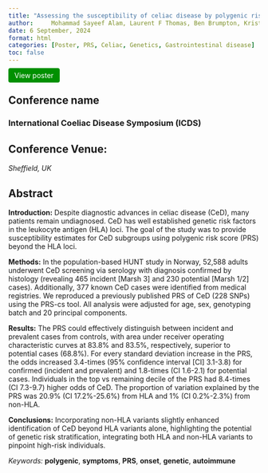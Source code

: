 ```yaml
---
title: "Assessing the susceptibility of celiac disease by polygenic risk scores: analysis of a population-based cohort, the HUNT study."
author: 	Mohammad Sayeef Alam, Laurent F Thomas, Ben Brumpton, Kristian Hveem, Knut E A Lundin, Sebo Withoff, Iris H Jonkers, Ludvig M Sollid, Rebecka Hjort, Eivind Ness Jensen
date: 6 September, 2024
format: html
categories: [Poster, PRS, Celiac, Genetics, Gastrointestinal disease]
toc: false
---
```


<a href="files/ICDS2024_Poster.pdf" target="_blank" style="background-color: #009000; color: white; padding: 6px 12px; text-decoration: none; border-radius: 4px;"> View poster </a>

## Conference name

### International Coeliac Disease Symposium (ICDS)

## Conference Venue:

*Sheffield, UK*

## Abstract

**Introduction:**  Despite diagnostic advances in celiac disease (CeD), many patients remain undiagnosed. CeD has well established genetic risk factors in the leukocyte antigen (HLA) loci. The goal of the study was to provide susceptibility estimates for CeD subgroups using polygenic risk score (PRS) beyond the HLA loci.

**Methods:** In the population-based HUNT study in Norway, 52,588 adults underwent CeD screening via serology with diagnosis confirmed by histology (revealing 465 incident [Marsh 3] and 230 potential [Marsh 1/2] cases). Additionally, 377 known CeD cases were identified from medical registries. We reproduced a previously published PRS of CeD (228 SNPs) using the PRS-cs tool. All analysis were adjusted for age, sex, genotyping batch and 20 principal components.

**Results:** The PRS could effectively distinguish between incident and prevalent cases from controls, with area under receiver operating characteristic curves at 83.8% and 83.5%, respectively, superior to potential cases (68.8%). For every standard deviation increase in the PRS, the odds increased 3.4-times (95% confidence interval [CI] 3.1-3.8) for confirmed (incident and prevalent) and 1.8-times (CI 1.6-2.1) for potential cases. Individuals in the top vs remaining decile of the PRS had 8.4-times (CI 7.3-9.7) higher odds of CeD. The proportion of variation explained by the PRS was 20.9% (CI 17.2%-25.6%) from HLA and 1% (CI 0.2%-2.3%) from non-HLA. 

**Conclusions:**  Incorporating non-HLA variants slightly enhanced identification of CeD beyond HLA variants alone, highlighting the potential of genetic risk stratification, integrating both HLA and non-HLA variants to pinpoint high-risk individuals.

*Keywords:* **polygenic**, **symptoms**, **PRS**, **onset**, **genetic**, **autoimmune**
